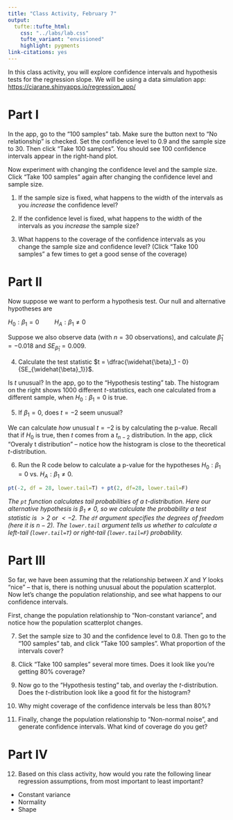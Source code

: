 ```yaml
---
title: "Class Activity, February 7"
output: 
  tufte::tufte_html:
    css: "../labs/lab.css"
    tufte_variant: "envisioned"
    highlight: pygments
link-citations: yes
---
```


In this class activity, you will explore confidence intervals and hypothesis tests for the regression slope. We will be using a data simulation app: [https://ciarane.shinyapps.io/regression_app/](https://ciarane.shinyapps.io/regression_app/)

# Part I

In the app, go to the "100 samples" tab. Make sure the button next to "No relationship" is checked. Set the confidence level to 0.9 and the sample size to 30. Then click "Take 100 samples". You should see 100 confidence intervals appear in the right-hand plot.

Now experiment with changing the confidence level and the sample size. Click "Take 100 samples" again after changing the confidence level and sample size.

1. If the sample size is fixed, what happens to the width of the intervals as you *increase* the confidence level?

2. If the confidence level is fixed, what happens to the width of the intervals as you *increase* the sample size?

3. What happens to the coverage of the confidence intervals as you change the sample size and confidence level? (Click "Take 100 samples" a few times to get a good sense of the coverage)


# Part II

Now suppose we want to perform a hypothesis test. Our null and alternative hypotheses are

$H_0: \beta_1 = 0 \hspace{1cm} H_A: \beta_1 \neq 0$

Suppose we also observe data (with $n = 30$ observations), and calculate $\widehat{\beta}_1 = -0.018$ and $SE_{\widehat{\beta}_1} = 0.009$.

4. Calculate the test statistic $t = \dfrac{\widehat{\beta}_1 - 0}{SE_{\widehat{\beta}_1}}$.

Is $t$ unusual? In the app, go to the "Hypothesis testing" tab. The histogram on the right shows 1000 different $t$-statistics, each one calculated from a different sample, when $H_0: \beta_1 = 0$ is true.

5. If $\beta_1 = 0$, does $t = -2$ seem unusual?

We can calculate *how* unusual $t = -2$ is by calculating the p-value. Recall that if $H_0$ is true, then $t$ comes from a $t_{n-2}$ distribution. In the app, click "Overaly t distribution" -- notice how the histogram is close to the theoretical $t$-distribution.

6. Run the R code below to calculate a p-value for the hypotheses $H_0: \beta_1 = 0$ vs. $H_A: \beta_1 \neq 0$.

```r
pt(-2, df = 28, lower.tail=T) + pt(2, df=28, lower.tail=F)
```

*The `pt` function calculates tail probabilities of a $t$-distribution. Here our alternative hypothesis is $\beta_1 \neq 0$, so we calculate the probability a test statistic is $> 2$ or $< -2$. The `df` argument specifies the degrees of freedom (here it is $n - 2$). The `lower.tail` argument tells us whether to calculate a left-tail (`lower.tail=T`) or right-tail (`lower.tail=F`) probability.*

# Part III

So far, we have been assuming that the relationship between $X$ and $Y$ looks "nice" -- that is, there is nothing unusual about the population scatterplot. Now let's change the population relationship, and see what happens to our confidence intervals.

First, change the population relationship to "Non-constant variance", and notice how the population scatterplot changes.

7. Set the sample size to 30 and the confidence level to 0.8. Then go to the "100 samples" tab, and click "Take 100 samples". What proportion of the intervals cover?

8. Click "Take 100 samples" several more times. Does it look like you're getting 80% coverage?

9. Now go to the "Hypothesis testing" tab, and overlay the $t$-distribution. Does the $t$-distribution look like a good fit for the histogram?

10. Why might coverage of the confidence intervals be less than 80%?

11. Finally, change the population relationship to "Non-normal noise", and generate confidence intervals. What kind of coverage do you get?

# Part IV

12. Based on this class activity, how would you rate the following linear regression assumptions, from most important to least important?

* Constant variance
* Normality
* Shape